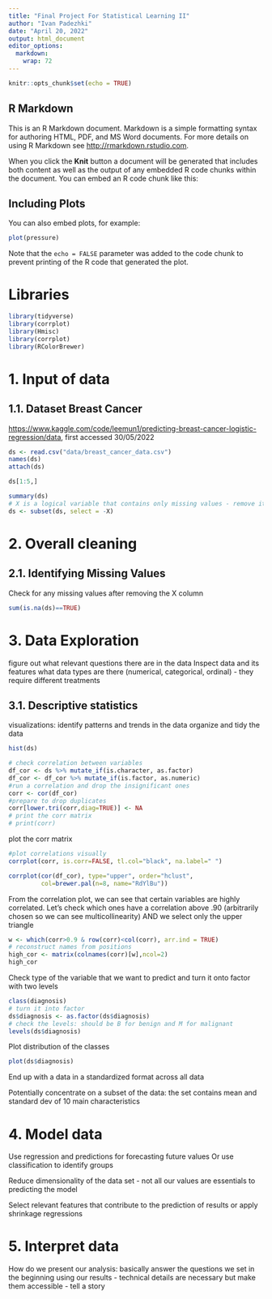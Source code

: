 ```yaml
---
title: "Final Project For Statistical Learning II"
author: "Ivan Padezhki"
date: "April 20, 2022"
output: html_document
editor_options: 
  markdown: 
    wrap: 72
---
```


```r
knitr::opts_chunk$set(echo = TRUE)
```

## R Markdown

This is an R Markdown document. Markdown is a simple formatting syntax
for authoring HTML, PDF, and MS Word documents. For more details on
using R Markdown see <http://rmarkdown.rstudio.com>.

When you click the **Knit** button a document will be generated that
includes both content as well as the output of any embedded R code
chunks within the document. You can embed an R code chunk like this:

## Including Plots

You can also embed plots, for example:

```r
plot(pressure)
```

Note that the `echo = FALSE` parameter was added to the code chunk to
prevent printing of the R code that generated the plot.

# Libraries

```r
library(tidyverse)
library(corrplot)
library(Hmisc)
library(corrplot)
library(RColorBrewer)
```

# 1. Input of data

## 1.1. Dataset Breast Cancer

<https://www.kaggle.com/code/leemun1/predicting-breast-cancer-logistic-regression/data>,
first accessed 30/05/2022

```r
ds <- read.csv("data/breast_cancer_data.csv")
names(ds)
attach(ds)
```

```r
ds[1:5,]
```

```r
summary(ds)
# X is a logical variable that contains only missing values - remove it
ds <- subset(ds, select = -X)
```
# 2. Overall cleaning

## 2.1. Identifying Missing Values
Check for any missing values after removing the X column

```r
sum(is.na(ds)==TRUE)
```

# 3. Data Exploration

figure out what relevant questions there are in the data Inspect data
and its features what data types are there (numerical, categorical,
ordinal) - they require different treatments

## 3.1. Descriptive statistics

visualizations: identify patterns and trends in the data
organize and tidy the data

```r
hist(ds)
```

```r
# check correlation between variables
df_cor <- ds %>% mutate_if(is.character, as.factor)
df_cor <- df_cor %>% mutate_if(is.factor, as.numeric)
#run a correlation and drop the insignificant ones
corr <- cor(df_cor)
#prepare to drop duplicates    
corr[lower.tri(corr,diag=TRUE)] <- NA 
# print the corr matrix
# print(corr)
```

plot the corr matrix

```r
#plot correlations visually
corrplot(corr, is.corr=FALSE, tl.col="black", na.label=" ")
```
```r
corrplot(cor(df_cor), type="upper", order="hclust",
         col=brewer.pal(n=8, name="RdYlBu"))
```
From the correlation plot, we can see that certain variables are highly correlated. Let's check which ones have a correlation above .90 (arbitrarily chosen so we can see multicollinearity) AND we select only the upper triangle
```r
w <- which(corr>0.9 & row(corr)<col(corr), arr.ind = TRUE)
# reconstruct names from positions
high_cor <- matrix(colnames(corr)[w],ncol=2)
high_cor
```

Check type of the variable that we want to predict and turn it onto
factor with two levels

```r
class(diagnosis)
# turn it into factor
ds$diagnosis <- as.factor(ds$diagnosis)
# check the levels: should be B for benign and M for malignant
levels(ds$diagnosis)
```

Plot distribution of the classes

```r
plot(ds$diagnosis)
```

End up with a data in a standardized format across all data

Potentially concentrate on a subset of the data: the set contains mean and standard dev of 10 main characteristics

# 4. Model data

Use regression and predictions for forecasting future values Or use
classification to identify groups

Reduce dimensionality of the data set - not all our values are
essentials to predicting the model

Select relevant features that contribute to the prediction of results or
apply shrinkage regressions

# 5. Interpret data

How do we present our analysis: basically answer the questions we set in
the beginning using our results - technical details are necessary but
make them accessible - tell a story
